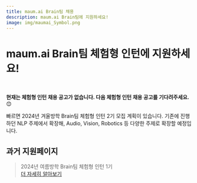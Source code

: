 ```yaml
---
title: maum.ai Brain팀 채용
description: maum.ai Brain팀에 지원하세요!
image: img/maumai_Symbol.png
---
```




# maum.ai Brain팀 체험형 인턴에 지원하세요!

<br/>

**현재는 체험형 인턴 채용 공고가 없습니다. 다음 체험형 인턴 채용 공고를 기다려주세요.** 😊

빠르면 2024년 겨울방학 Brain팀 체험형 인턴 2기 모집 계획이 있습니다. 기존에 진행하던 NLP 주제에서 확장해, Audio, Vision, Robotics 등 다양한 주제로 확장할 예정입니다.

## 과거 지원페이지

> 2024년 여름방학 Brain팀 체험형 인턴 1기<br/>
> [더 자세히 알아보기](/internship-season1)